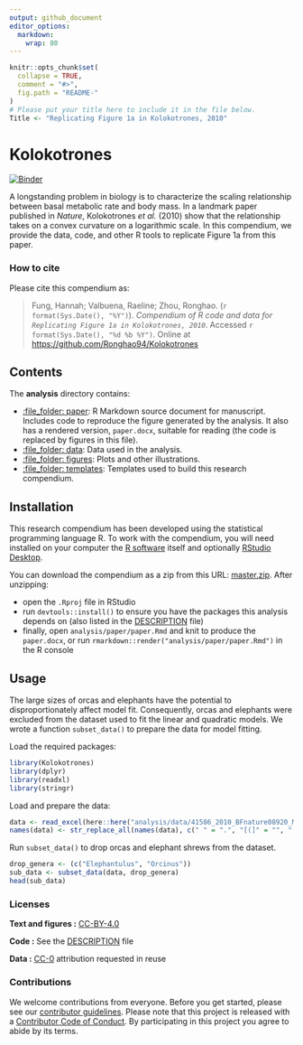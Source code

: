 ```yaml
---
output: github_document
editor_options: 
  markdown: 
    wrap: 80
---
```


<!-- README.md is generated from README.Rmd. Please edit that file -->

```r
knitr::opts_chunk$set(
  collapse = TRUE,
  comment = "#>",
  fig.path = "README-"
)
# Please put your title here to include it in the file below.
Title <- "Replicating Figure 1a in Kolokotrones, 2010" 
```

# Kolokotrones

[![Binder](https://mybinder.org/badge_logo.svg)](https://mybinder.org/v2/gh/Ronghao94/Kolokotrones/master?urlpath=rstudio)

A longstanding problem in biology is to characterize the scaling relationship
between basal metabolic rate and body mass. In a landmark paper published in
*Nature*, Kolokotrones *et al.* (2010) show that the relationship takes on a
convex curvature on a logarithmic scale. In this compendium, we provide the
data, code, and other R tools to replicate Figure 1a from this paper.

### How to cite

Please cite this compendium as:

> Fung, Hannah; Valbuena, Raeline; Zhou, Ronghao.
> (`r format(Sys.Date(), "%Y")`). *Compendium of R code and data for
> `Replicating Figure 1a in Kolokotrones, 2010`*. Accessed
> `r format(Sys.Date(), "%d %b %Y")`. Online at
> <https://github.com/Ronghao94/Kolokotrones>

## Contents

The **analysis** directory contains:

-   [:file_folder: paper](/analysis/paper): R Markdown source document for
    manuscript. Includes code to reproduce the figure generated by the analysis.
    It also has a rendered version, `paper.docx`, suitable for reading (the code
    is replaced by figures in this file).
-   [:file_folder: data](/analysis/data): Data used in the analysis.
-   [:file_folder: figures](/analysis/figures): Plots and other illustrations.
-   [:file_folder: templates](/analysis/templates): Templates used to build this
    research compendium.

## Installation

This research compendium has been developed using the statistical programming language R. To work with the compendium, you will need installed on your computer the [R software](https://cloud.r-project.org/) itself and optionally
[RStudio Desktop](https://rstudio.com/products/rstudio/download/).

You can download the compendium as a zip from this URL:
[master.zip](https://github.com/Ronghao94/Kolokotrones/archive/refs/heads/main.zip).
After unzipping:

-   open the `.Rproj` file in RStudio
-   run `devtools::install()` to ensure you have the packages this analysis depends on (also listed in the [DESCRIPTION](/DESCRIPTION) file)
-   finally, open `analysis/paper/paper.Rmd` and knit to produce the `paper.docx`, or run `rmarkdown::render("analysis/paper/paper.Rmd")` in the R console

## Usage

The large sizes of orcas and elephants have the potential to disproportionately affect model fit. Consequently, orcas and elephants were excluded from the dataset used to fit the linear and quadratic models. We wrote a function `subset_data()` to prepare the data for model fitting.

Load the required packages:
```r
library(Kolokotrones)
library(dplyr)
library(readxl)
library(stringr)
```

Load and prepare the data:
```r
data <- read_excel(here::here("analysis/data/41586_2010_BFnature08920_MOESM90_ESM.xls"), skip = 6)
names(data) <- str_replace_all(names(data), c(" " = ".", "[(]" = "", "[)]" = ""))
```

Run `subset_data()` to drop orcas and elephant shrews from the dataset.
```r
drop_genera <- (c("Elephantulus", "Orcinus"))
sub_data <- subset_data(data, drop_genera)
head(sub_data)
```

### Licenses

**Text and figures :** [CC-BY-4.0](http://creativecommons.org/licenses/by/4.0/)

**Code :** See the [DESCRIPTION](DESCRIPTION) file

**Data :** [CC-0](http://creativecommons.org/publicdomain/zero/1.0/) attribution
requested in reuse

### Contributions

We welcome contributions from everyone. Before you get started, please see our
[contributor guidelines](CONTRIBUTING.md). Please note that this project is
released with a [Contributor Code of Conduct](CONDUCT.md). By participating in
this project you agree to abide by its terms.
